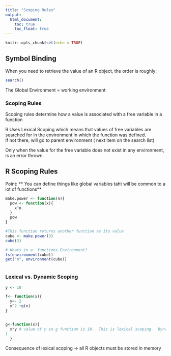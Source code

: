 ```yaml
---
title: "Scoping Rules"
output:
  html_document:
    toc: true
    toc_float: true
---
```


```r
knitr::opts_chunk$set(echo = TRUE)
```

## Symbol Binding

When you need to retrieve the value of an R object, the order is roughly:

```r
search()

```

The Global Environment = working environment


### Scoping Rules

Scoping rules determine how a value is associated with a free variable in a function

R Uses Lexical Scoping which means that values of free variables are searched for in the environment in which the function was defined.  
If not there, will go to parent environment ( next item on the search list)

Only when the value for the free variable does not exist in any environment, is an error thrown.  


## R Scoping Rules

Point: ** You can define things like global variables taht will be common to a lot of functions**

```r
make.power <- function(n){
  pow <- function(x){
    x^n
  }
  pow
}

#This function returns another function as its value
cube <- make.power(3)
cube(3)

# Whats in a  functions Environment?
ls(environment(cube))
get("n", environment(cube))



```
### Lexical vs. Dynamic Scoping

```r
y <- 10

f<- function(x){
  y<- 2
  y^2 +g(x)
}


g<-function(x){
  x*y # value of y in g function is 10.  This is lexical scoping.  Dynamic Scoping would assign y =2.
1
  }
```


Consequence of lexical scoping -> all R objects must be stored in memory



